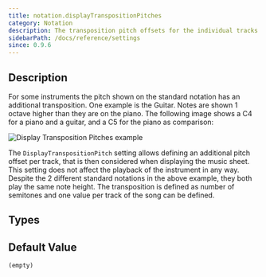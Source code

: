 ```yaml
---
title: notation.displayTranspositionPitches
category: Notation
description: The transposition pitch offsets for the individual tracks used for rendering only.
sidebarPath: /docs/reference/settings
since: 0.9.6
---
```



## Description

For some instruments the pitch shown on the standard notation has an additional transposition. One example is the Guitar. 
Notes are shown 1 octave higher than they are on the piano. The following image shows a C4 for a piano and a guitar, and a C5 for the piano as comparison:

![Display Transposition Pitches example](/img/reference/property/displaytranspositionpitches.png)

The `DisplayTranspositionPitch` setting allows defining an additional pitch offset per track, that is then considered when displaying the music sheet. 
This setting does not affect the playback of the instrument in any way. Despite the 2 different standard notations in the above example, they both play the same note height.
The transposition is defined as number of semitones and one value per track of the song can be defined.

<PropertyDescription metadata={metadata} />

## Types

<TypeTable>
    <TypeRow name="int[]" type="net" />
</TypeTable>

## Default Value

`(empty)`